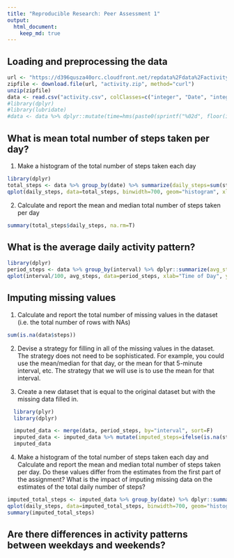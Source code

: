 ```yaml
---
title: "Reproducible Research: Peer Assessment 1"
output: 
  html_document:
    keep_md: true
---
```



## Loading and preprocessing the data
```r
url <- "https://d396qusza40orc.cloudfront.net/repdata%2Fdata%2Factivity.zip"
zipfile <- download.file(url, "activity.zip", method="curl")
unzip(zipfile)
data <- read.csv("activity.csv", colClasses=c("integer", "Date", "integer"))
#library(dplyr)
#library(lubridate)
#data <- data %>% dplyr::mutate(time=hms(paste0(sprintf("%02d", floor(interval / 60)),":", sprintf("%02d", (interval %% 60)), ":00")))
```


## What is mean total number of steps taken per day?
1. Make a histogram of the total number of steps taken each day
```r
library(dplyr)
total_steps <- data %>% group_by(date) %>% summarize(daily_steps=sum(steps, na.rm=T))
qplot(daily_steps, data=total_steps, binwidth=700, geom="histogram", xlab="Total Steps In Day", ylab="Count")

```

2. Calculate and report the mean and median total number of steps taken per day
```r
summary(total_steps$daily_steps, na.rm=T)
```


## What is the average daily activity pattern?
```r
library(dplyr)
period_steps <- data %>% group_by(interval) %>% dplyr::summarize(avg_steps=mean(steps, na.rm=T))
qplot(interval/100, avg_steps, data=period_steps, xlab="Time of Day", ylab="Average Steps", main="Daily Activity Pattern", geom="line")

```


## Imputing missing values
1. Calculate and report the total number of missing values in the dataset (i.e. the total number of rows with NAs)
```r
sum(is.na(data$steps))
```

2. Devise a strategy for filling in all of the missing values in the dataset. The strategy does not need to be sophisticated. For example, you could use the mean/median for that day, or the mean for that 5-minute interval, etc.
The strategy that we will use is to use the mean for that interval.

3. Create a new dataset that is equal to the original dataset but with the missing data filled in.
```r
  library(plyr)
  library(dplyr)

  imputed_data <- merge(data, period_steps, by="interval", sort=F)
  imputed_data <- imputed_data %>% mutate(imputed_steps=ifelse(is.na(steps), avg_steps, steps)) %>% arrange(date, interval)
  imputed_data
```

4. Make a histogram of the total number of steps taken each day and Calculate and report the mean and median total number of steps taken per day. Do these values differ from the estimates from the first part of the assignment? What is the impact of imputing missing data on the estimates of the total daily number of steps?
```r
imputed_total_steps <- imputed_data %>% group_by(date) %>% dplyr::summarize(daily_steps=sum(imputed_steps, na.rm=T))
qplot(daily_steps, data=imputed_total_steps, binwidth=700, geom="histogram", xlab="Total Steps In Day", ylab="Count")
summary(imputed_total_steps)
```

## Are there differences in activity patterns between weekdays and weekends?
